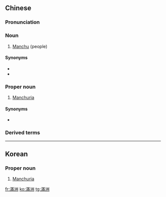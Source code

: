 {{also|満州|满洲}}
==Chinese==
{{zh-forms|s=满洲}}

===Pronunciation===
{{zh-pron
|m=Mǎnzhōu
|c=mun5 zau1
|h=pfs=Mân-chû
|mn=Boán-chiu
|cat=pn
}}

===Noun===
{{zh-noun}}

# [[Manchu]] (people)

====Synonyms====
* {{zh-l|滿洲人}}
* {{zh-l|滿洲族}}

===Proper noun===
{{zh-proper noun}}

# {{lb|zh|historical}} [[Manchuria]]

====Synonyms====
* {{zh-l|東北}}

===Derived terms===
{{zh-der|滿洲國|滿洲人}}

----

==Korean==
{{ko-hanjatab}}

===Proper noun===
{{ko-proper noun|rv=Manju|hangeul=만주}}

# [[Manchuria]]

[[fr:滿洲]]
[[ko:滿洲]]
[[tg:滿洲]]